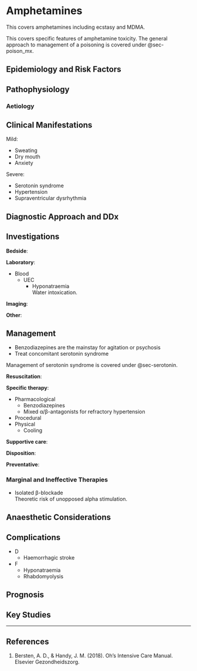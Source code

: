 # Amphetamines

:::info
This covers amphetamines including ecstasy and MDMA.
:::

:::column-margin
This covers specific features of amphetamine toxicity. The general approach to management of a poisoning is covered under @sec-poison_mx.
:::


## Epidemiology and Risk Factors

## Pathophysiology

### Aetiology

## Clinical Manifestations

Mild:

* Sweating
* Dry mouth
* Anxiety


Severe:

* Serotonin syndrome
* Hypertension
* Supraventricular dysrhythmia


## Diagnostic Approach and DDx

## Investigations

**Bedside**:

**Laboratory**:

* Blood
	* UEC
		* Hyponatraemia\
		Water intoxication.

**Imaging**:

**Other**:

## Management

:::priority
* Benzodiazepines are the mainstay for agitation or psychosis
* Treat concomitant serotonin syndrome
:::

:::column-margin
Management of serotonin syndrome is covered under @sec-serotonin.
:::

**Resuscitation**:

**Specific therapy**:

* Pharmacological
	* Benzodiazepines
	* Mixed α/β-antagonists for refractory hypertension
* Procedural
* Physical
	* Cooling

**Supportive care**:

**Disposition**:

**Preventative**:


### Marginal and Ineffective Therapies

* Isolated β-blockade\
Theoretic risk of unopposed alpha stimulation.

## Anaesthetic Considerations

## Complications

* D
	* Haemorrhagic stroke
* F
	* Hyponatraemia
	* Rhabdomyolysis

## Prognosis

## Key Studies


---

## References

1. Bersten, A. D., & Handy, J. M. (2018). Oh’s Intensive Care Manual. Elsevier Gezondheidszorg.
